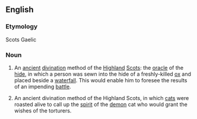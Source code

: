 ==English==

===Etymology===
Scots Gaelic

===Noun===
{{en-noun|-}}

# An [[ancient]] [[divination]] method of the [[Highland]] [[Scots]]: the [[oracle]] of the [[hide]], in which a person was sewn into the hide of a freshly-killed [[ox]] and placed beside a [[waterfall]]. This would enable him to foresee the results of an impending [[battle]].
#: {{rfquotek|Sir Walter Scott, ''The Lady of the Lake''}}
# An ancient divination method of the Highland Scots, in which [[cat]]s were roasted alive to call up the [[spirit]] of the [[demon]] cat who would grant the wishes of the torturers.
#: {{rfquotek|''London Literary Gazette'' for March 1824}}